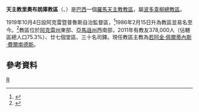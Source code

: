 {{Infobox Roman Catholic diocese
|Roman Catholic Diocese of = 天主教里奧布朗庫教區
|Latin name of diocese = Dioecesis Fluminis Albi Superioris
|image = 
|caption =
|location = [[巴西|巴西]]
|territory = [[阿克雷州|阿克雷州]]西部、[[亞馬遜州|亞馬遜州]]西南部
|population = 378,000
|rite = 拉丁禮
|patron =
|province = 波多韋柳
|established = 1919年
|cathedral = 納撒肋聖母主教座堂
|co-cathedral =
|leadership = 主教
|website = [http://www.diocesederiobranco.org.br/ 官方網頁]
|教宗 =
|metropolitan =
|ordinary = 若阿金·佩爾蒂內斯·費爾南德斯
|coadjutor bishop =
|auxiliary =
}}
'''天主教里奧布朗庫教區'''（{{lang-la|Dioecesis Fluminis Albi Superioris}}、{{lang-pt|Diocese de Rio Branco}}）是[[巴西|巴西]]一個[[羅馬天主教|羅馬天主教]][[教區|教區]]，屬[[天主教波多韋柳總教區|波多韋柳總教區]]。

1919年10月4日設阿克雷暨普魯斯自治監督區，<ref>{{cite journal
|journal=[[宗座公報|宗座公報]]
|publisher=梵蒂岡出版社
|date=1920年
|volume=12
|title=''Ecclesiae universae''
|page=5-8
|url=http://www.vatican.va/archive/aas/documents/AAS%2012%20%5B1920%5D%20-%20ocr.pdf
|access-date=2013-11-09
|archive-date=2016-03-03
|archive-url=https://web.archive.org/web/20160303191243/http://www.vatican.va/archive/aas/documents/AAS%2012%20%5B1920%5D%20-%20ocr.pdf
|dead-url=no
}}</ref>1986年2月15日升為教區並易名至今。<ref>{{Cite web |url=http://www.vatican.va/holy_father/john_paul_ii/apost_constitutions/documents/hf_jp-ii_apc_19860215_fluminis-albi_lt.html |title=升為教區的宗座憲令 |access-date=2013-11-09 |archive-date=2014-05-16 |archive-url=https://web.archive.org/web/20140516235715/http://www.vatican.va/holy_father/john_paul_ii/apost_constitutions/documents/hf_jp-ii_apc_19860215_fluminis-albi_lt.html |dead-url=no }}</ref>教區位於[[阿克雷州|阿克雷州]]東部、[[亞馬遜州|亞馬遜州]]西南部，2011年有教友378,000人（佔轄區總人口75.3%）、廿七個堂區、三十名司鐸。現任教區主教為[[若阿金·佩爾蒂內斯·費爾南德斯|若阿金·佩爾蒂內斯·費爾南德斯]]。

==參考資料==
{{reflist}}
[[Category:巴西天主教教區|R]]